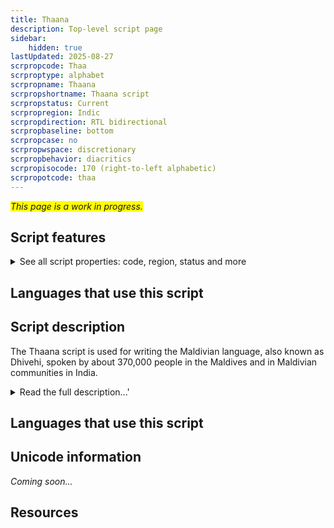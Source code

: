 ```yaml
---
title: Thaana
description: Top-level script page
sidebar:
    hidden: true
lastUpdated: 2025-08-27
scrpropcode: Thaa
scrproptype: alphabet
scrpropname: Thaana
scrpropshortname: Thaana script
scrpropstatus: Current
scrpropregion: Indic
scrpropdirection: RTL bidirectional
scrpropbaseline: bottom
scrpropcase: no
scrpropwspace: discretionary
scrpropbehavior: diacritics
scrpropisocode: 170 (right-to-left alphabetic)
scrpropotcode: thaa
---
```


<span style='background-color:yellow'>_This page is a work in progress._</span>


## Script features

<details>
<summary> See all script properties: code, region, status and more</summary>
<ScriptInfo />
</details>

## Languages that use this script

<WsList script='Thaa' wsMax='5' />

## Script description

The Thaana script is used for writing the Maldivian language, also known as Dhivehi, spoken by about 370,000 people in the Maldives and in Maldivian communities in India.

<details>
<summary>Read the full description...'</summary>The script is unique to this language. The language is also called Mahl, particularly on the island of Minicoy in the Indian territory of Lakshadweep. The Maldivian language has been written in its own script, it is thought, for over two millennia, when it was developed by Maldivian Buddhist monks translating the Buddhist scriptures.

The Thaana script is broadly considered an alphabet as all vowels are written, although it also contains characteristics of an abugida, for example the use of a vowel-killer symbol to indicate a consonant with no following vowel. It is one of the few alphabets in the world which does not have its roots in the Proto-Canaanite script. Rather, the first nine letters are derived from the shapes of the numerals used in Arabic writing, and the next nine from earlier forms of Maldivian letters.

The alphabet comprises two main types of signs. The twenty-four consonant letters, including a "null consonant" _alifu_ form the base line of writing. These do not contain an inherent vowel, unlike many of the Indic scripts. All vowels are written explicitly using ten diacritics, called _fili_. Where a consonant is not followed by a vowel (for example as part of a consonant cluster or at the end of a word) this must be indicated using the "null vowel" symbol, _sukun_. Spoken Maldivian also employs a series of intervocalic prenasalized stops; these are written using the letter _nūnu_, without any diacritic, before the stop.

All diacritics are written above the base consonant, with the exception of the vowels _i_ and _ī_, which are written below it. Spoken vowels may be either long or short. In writing, long vowels are represented using doubled versions of the short vowel sign, although the doubled sign only takes up the space of a single vowel sign. (The exception to this is the long _ō_ which is written with a diacritic unrelated to the short _o_.) In the case of diphthongs, the second part of a diphthong is written on a null consonant (“alifu”) sign. There are no independent vowel letters for representing word-initial vowels; instead, the vowel diacritic is written above the consonant _alifu_, which is phonetically null. _Alifu_ is also used word-finally with the _sukun_ diacritic to indicate a glottal stop. The _sukun_ diacritic is also used with the letter _nunu_ to indicate long nasals.

In addition to the consonant and vowel letters that make up the standard Thaana alphabet, there is a set of extra letters, known as _thiki jehi Thaana_ (“dotted Thaana”). These letters use one or three additional dots above or below a Thaana letter to transcribe the Perso-Arabic script, for example when writing loan words. However, many established loans also have alternate nativized spellings without dotted letters. (Note that although the _paviyani_ letter has a dot it is part of the basic Thaana script, not the dotted series.)

Aspiration is not distinctive in Maldivian; neither is it written in Thaana. The official Maldive Republic romanization system uses the Latin letter _h_ to distinguish between a dental and a retroflex stop, not to indicate aspiration as it is used in some other transcription systems. This system also uses _h_ word-finally to indicate a glottal. 

The canonical order for Thaana letters is seemingly arbitrary. It does not follow either the Arabic or the Brahmic order.

Inter-word spacing was not traditionally used in Thaana but is generally used in modern texts.

Thaana does not use a script-specific set of digits. Either Latin numerals or the numerals used in Arabic writing can be used.
</details>

## Languages that use this script

<WsList script='Thaa' wsMax='5' />

## Unicode information

_Coming soon..._

## Resources

<ScriptResources detailSummary='seemore' />

